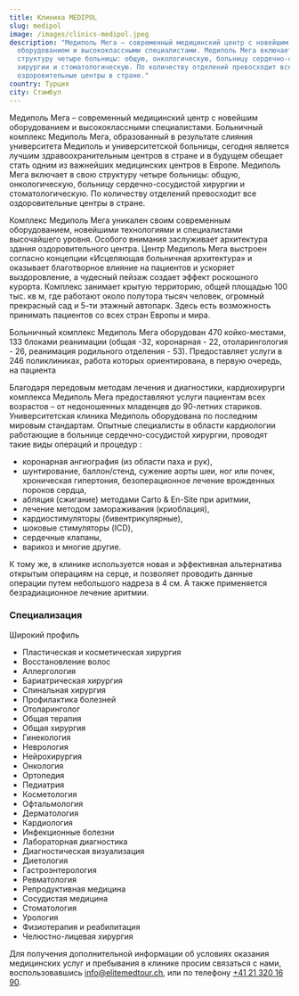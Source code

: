 ```yaml
---
title: Клиника MEDIPOL
slug: medipol
image: /images/clinics-medipol.jpeg
description: "Медиполь Мега – современный медицинский центр с новейшим
  оборудованием и высококлассными специалистами. Медиполь Мега включает в свою
  структуру четыре больницы: общую, онкологическую, больницу сердечно-сосудистой
  хирургии и стоматологическую. По количеству отделений превосходит все
  оздоровительные центры в стране."
country: Турция
city: Стамбул
---
```


Медиполь Мега – современный медицинский центр с новейшим оборудованием и высококлассными специалистами. Больничный комплекс Медиполь Мега, образованный в результате слияния университета Медиполь и университетской больницы, сегодня является лучшим здравоохранительным центров в стране и в будущем обещает стать одним из важнейших медицинских центров в Европе. Медиполь Мега включает в свою структуру четыре больницы: общую, онкологическую, больницу сердечно-сосудистой хирургии и стоматологическую. По количеству отделений превосходит все оздоровительные центры в стране.

Комплекс Медиполь Мега уникален своим современным оборудованием, новейшими технологиями и специалистами высочайшего уровня. Особого внимания заслуживает архитектура здания оздоровительного центра. Центр Медиполь Мега выстроен согласно концепции «Исцеляющая больничная архитектура» и оказывает благотворное влияние на пациентов и ускоряет выздоровление, а чудесный пейзаж создает эффект роскошного курорта. Комплекс занимает крытую территорию, общей площадью 100 тыс. кв м, где работают около полутора тысяч человек, огромный прекрасный сад и 5-ти этажный автопарк. Здесь есть возможность принимать пациентов со всех стран Европы и мира.

Больничный комплекс Медиполь Мега оборудован 470 койко-местами, 133 блоками реанимации (общая -32, коронарная - 22, отоларингология - 26, реанимация родильного отделения - 53). Предоставляет услуги в 246 поликлиниках, работа которых ориентирована, в первую очередь, на пациента

Благодаря передовым методам лечения и диагностики, кардиохирурги комплекса Медиполь Мега предоставляют услуги пациентам всех возрастов – от недоношенных младенцев до 90-летних стариков. Университетская клиника Медиполь оборудована по последним мировым стандартам. Опытные специалисты в области кардиологии работающие в больнице сердечно-сосудистой хирургии, проводят такие виды операций и процедур :

- коронарная ангиография (из области паха и рук),
- шунтирование, баллон/стенд, сужение аорты шеи, ног или почек, хроническая гипертония, безоперационное лечение врожденных пороков сердца,
- абляция (сжигание) методами Carto & En-Site при аритмии,
- лечение методом замораживания (криоблация),
- кардиостимуляторы (бивентрикулярные),
- шоковые стимуляторы (ICD),
- сердечные клапаны,
- варикоз и многие другие.

К тому же, в клинике используется новая и эффективная альтернатива открытым операциям на серце, и позволяет проводить данные операции путем небольшого надреза в 4 см. А также применяется безрадиационное лечение аритмии.

### Специализация

Широкий профиль

- Пластическая и косметическая хирургия
- Восстановление волос
- Аллергология
- Бариатрическая хирургия
- Спинальная хирургия
- Профилактика болезней
- Отоларинголог
- Общая терапия
- Общая хирургия
- Гинекология
- Неврология
- Нейрохирургия
- Онкология
- Ортопедия
- Педиатрия
- Косметология
- Офтальмология
- Дерматология
- Кардиология
- Инфекционные болезни
- Лабораторная диагностика
- Диагностическая визуализация
- Диетология
- Гастроэнтерология
- Ревматология
- Репродуктивная медицина
- Сосудистая медицина
- Стоматология
- Урология
- Физиотерапия и реабилитация
- Челюстно-лицевая хирургия

Для получения дополнительной информации об условиях оказания медицинских услуг и пребывания в клинике просим связаться с нами, воспользовавшись [info@elitemedtour.ch](mailto:info@elitemedtour.ch), или по телефону [+41 21 320 16 90](tel:41213201690).
